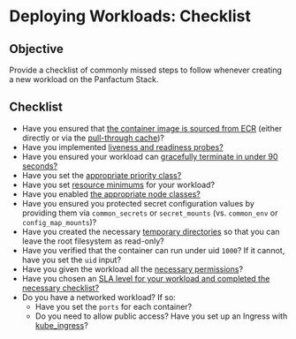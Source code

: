 # Deploying Workloads: Checklist

## Objective

Provide a checklist of commonly missed steps to follow whenever creating a new workload on the Panfactum Stack.

## Checklist

* Have you ensured that [the container image is sourced from ECR](/main/guides/deploying-workloads/basics#containers) (either directly
  or via the [pull-through cache](/main/guides/bootstrapping/kubernetes-cluster#configure-pull-through-cache))?
* Have you implemented [liveness and readiness probes?](/main/guides/deploying-workloads/basics#liveness-and-readiness-probes)
* Have you ensured your workload can [gracefully terminate in under 90 seconds?](/main/guides/deploying-workloads/basics#graceful-termination)
* Have you set the [appropriate priority class?](/main/guides/deploying-workloads/basics#priority-class)
* Have you set [resource minimums](/main/guides/deploying-workloads/basics#resource-management) for your workload?
* Have you enabled [the appropriate node classes?](/main/guides/deploying-workloads/basics#node-classes)
* Have you ensured you protected secret configuration values by providing them via `common_secrets` or `secret_mounts` (vs. `common_env` or `config_map_mounts`)?
* Have you created the necessary [temporary directories](/main/guides/deploying-workloads/basics#temporary-directories) so that you can leave
  the root filesystem as read-only?
* Have you verified that the container can run under uid `1000`? If it cannot, have you set the `uid` input?
* Have you given the workload all the [necessary permissions](/main/guides/deploying-workloads/permissions)?
* Have you chosen an [SLA level for your workload and completed the necessary checklist?](/main/guides/deploying-workloads/high-availability)
* Do you have a networked workload? If so:
  * Have you set the `ports` for each container?
  * Do you need to allow public access? Have you set up an Ingress with [kube\_ingress](/main/reference/infrastructure-modules/submodule/kubernetes/kube_ingress)?
